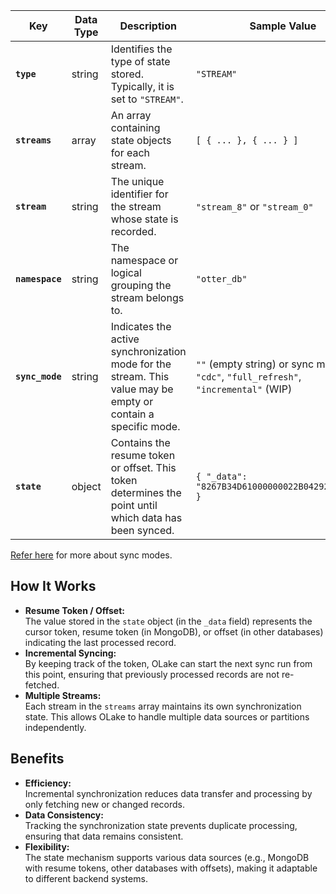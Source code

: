 
| **Key**   | **Data Type** | **Description**             | **Sample Value**                                |
|-----------|---------------|---------------------------------|-------------------------------------------------|
| **`type`**  | string        | Identifies the type of state stored. Typically, it is set to `"STREAM"`.                                                                           | `"STREAM"`                                      |
| **`streams`** | array       | An array containing state objects for each stream.                                                                                                | `[ { ... }, { ... } ]`                           |
| **`stream`**| string        | The unique identifier for the stream whose state is recorded.                                                                                      | `"stream_8"` or `"stream_0"`                      |
| **`namespace`** | string    | The namespace or logical grouping the stream belongs to.                                                                                           | `"otter_db"`                                    |
| **`sync_mode`** | string     | Indicates the active synchronization mode for the stream. This value may be empty or contain a specific mode.                                         | `""` (empty string)  or sync modes like `"cdc"`, `"full_refresh"`, `"incremental"` (WIP)                            |
| **`state`** | object        | Contains the resume token or offset. This token determines the point until which data has been synced.                                               | `{ "_data": "8267B34D61000000022B0429296E1404" }` |

[Refer here](https://github.com/datazip-inc/olake/blob/master/types/sync_mode.go) for more about sync modes.

## How It Works

- **Resume Token / Offset:**  
  The value stored in the `state` object (in the `_data` field) represents the cursor token, resume token (in MongoDB), or offset (in other databases) indicating the last processed record.  
- **Incremental Syncing:**  
  By keeping track of the token, OLake can start the next sync run from this point, ensuring that previously processed records are not re-fetched.
- **Multiple Streams:**  
  Each stream in the `streams` array maintains its own synchronization state. This allows OLake to handle multiple data sources or partitions independently.


## Benefits

- **Efficiency:**  
  Incremental synchronization reduces data transfer and processing by only fetching new or changed records.
- **Data Consistency:**  
  Tracking the synchronization state prevents duplicate processing, ensuring that data remains consistent.
- **Flexibility:**  
  The state mechanism supports various data sources (e.g., MongoDB with resume tokens, other databases with offsets), making it adaptable to different backend systems.

